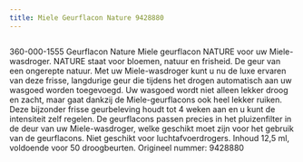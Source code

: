 ```yaml
---
title: Miele Geurflacon Nature 9428880
---
```



<Image src={imageProduct} width={imageProduct.width} alt="" />


360-000-1555
Geurflacon Nature
Miele geurflacon NATURE voor uw Miele-wasdroger.
NATURE staat voor bloemen, natuur en frisheid. De geur van een ongerepte natuur.
Met uw Miele-wasdroger kunt u nu de luxe ervaren van deze frisse, langdurige geur die tijdens het drogen automatisch aan uw wasgoed worden toegevoegd. Uw wasgoed wordt niet alleen lekker droog en zacht, maar gaat dankzij de Miele-geurflacons ook heel lekker ruiken. Deze bijzonder frisse geurbeleving houdt tot 4 weken aan en u kunt de intensiteit zelf regelen.
De geurflacons passen precies in het pluizenfilter in de deur van uw Miele-wasdroger, welke geschikt moet zijn voor het gebruik van de geurflacons.
Niet geschikt voor luchtafvoerdrogers.
Inhoud 12,5 ml, voldoende voor 50 droogbeurten.
Origineel nummer: 9428880
